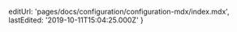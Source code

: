 
  editUrl: 'pages/docs/configuration/configuration-mdx/index.mdx',
  lastEdited: '2019-10-11T15:04:25.000Z'
}

<Introduction />
<Configuration />
<ConfigurationDeprecated />
<GitIntegrations />
<Routes />
<GlobalConfiguration />
